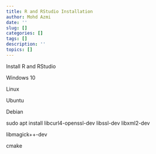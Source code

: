 ```yaml
---
title: R and RStudio Installation
author: Mohd Azmi
date: ''
slug: []
categories: []
tags: []
description: ''
topics: []
---
```


Install R and RStudio 

Windows 10

Linux

Ubuntu

Debian

sudo apt install libcurl4-openssl-dev libssl-dev libxml2-dev

libmagick++-dev

cmake
